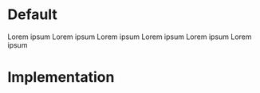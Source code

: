 


<div style={{padding: '1rem 3.75rem 3.75rem'}}>

# Default

<div>
  <BpkText textStyle="xxl" tagName="p">
    Lorem ipsum
  </BpkText>
  <BpkText textStyle="xl" tagName="p">
    Lorem ipsum
  </BpkText>
  <BpkText textStyle="lg" tagName="p">
    Lorem ipsum
  </BpkText>
  <BpkText textStyle="base" tagName="p">
    Lorem ipsum
  </BpkText>
  <BpkText textStyle="sm" tagName="p">
    Lorem ipsum
  </BpkText>
  <BpkText textStyle="xs" tagName="p">
    Lorem ipsum
  </BpkText>
</div>

# Implementation

<BpkMarkdownRenderer source={getMarkdownString(textReadme)} />

</div>
